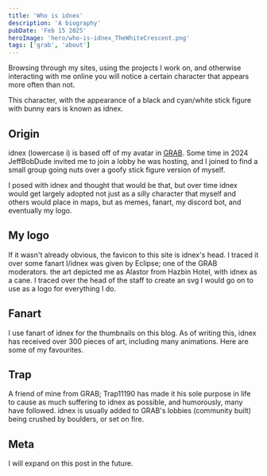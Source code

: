 ```yaml
---
title: 'Who is idnex'
description: 'A biography'
pubDate: 'Feb 15 2025'
heroImage: 'hero/who-is-idnex_TheWhiteCrescent.png'
tags: ['grab', 'about']
---
```


Browsing through my sites, using the projects I work on, and otherwise interacting with me online you will notice a certain character that appears more often than not.

This character, with the appearance of a black and cyan/white stick figure with bunny ears is known as idnex.

## Origin
idnex (lowercase i) is based off of my avatar in [GRAB](https://grabvr.quest). Some time in 2024 JeffBobDude invited me to join a lobby he was hosting, and I joined to find a small group going nuts over a goofy stick figure version of myself.

I posed with idnex and thought that would be that, but over time idnex would get largely adopted not just as a silly character that myself and others would place in maps, but as memes, fanart, my discord bot, and eventually my logo.

## My logo
If it wasn't already obvious, the favicon to this site is idnex's head. I traced it over some fanart I/idnex was given by Eclipse; one of the GRAB moderators. the art depicted me as Alastor from Hazbin Hotel, with idnex as a cane. I traced over the head of the staff to create an svg I would go on to use as a logo for everything I do.

## Fanart
I use fanart of idnex for the thumbnails on this blog. As of writing this, idnex has received over 300 pieces of art, including many animations. Here are some of my favourites.


<ClickImage src="/hero/hello-world_GentVR.jpg" />
<ClickImage src="/hero/who-is-idnex_TheWhiteCrescent.png" />
<ClickImage src="/hero/femdexle_TheWhiteCrescent.png" />

## Trap
A friend of mine from GRAB; Trap11190 has made it his sole purpose in life to cause as much suffering to idnex as possible, and humorously, many have followed. idnex is usually added to GRAB's lobbies (community built) being crushed by boulders, or set on fire.

## Meta
I will expand on this post in the future.